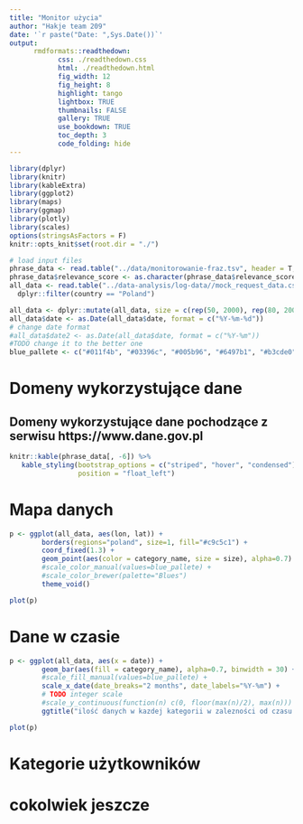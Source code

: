 ```yaml
---
title: "Monitor użycia"
author: "Hakje team 209"
date: '`r paste("Date: ",Sys.Date())`'
output: 
      rmdformats::readthedown:
            css: ./readthedown.css
            html: ./readthedown.html
            fig_width: 12
            fig_height: 8
            highlight: tango
            lightbox: TRUE
            thumbnails: FALSE
            gallery: TRUE
            use_bookdown: TRUE
            toc_depth: 3
            code_folding: hide
---
```


```r
library(dplyr)
library(knitr)
library(kableExtra)
library(ggplot2)
library(maps)
library(ggmap)
library(plotly)
library(scales)
options(stringsAsFactors = F)
knitr::opts_knit$set(root.dir = "./")
```

```r
# load input files
phrase_data <- read.table("../data/monitorowanie-fraz.tsv", header = T, sep="\t")
phrase_data$relevance_score <- as.character(phrase_data$relevance_score)
all_data <- read.table("../data-analysis/log-data//mock_request_data.csv", header = T, sep=",") %>%
  dplyr::filter(country == "Poland")

all_data <- dplyr::mutate(all_data, size = c(rep(50, 2000), rep(80, 2000), rep(100, nrow(all_data)-4000)))
all_data$date <- as.Date(all_data$date, format = c("%Y-%m-%d"))
# change date format
#all_data$date2 <- as.Date(all_data$date, format = c("%Y-%m"))
#TODO change it to the better one
blue_pallete <- c("#011f4b", "#03396c", "#005b96", "#6497b1", "#b3cde0")
```


# Domeny wykorzystujące dane 

## Domeny wykorzystujące dane pochodzące z serwisu https://www.dane.gov.pl

```r
knitr::kable(phrase_data[, -6]) %>%
   kable_styling(bootstrap_options = c("striped", "hover", "condensed"),
                 position = "float_left")
```

# Mapa danych

```r
p <- ggplot(all_data, aes(lon, lat)) +
        borders(regions="poland", size=1, fill="#c9c5c1") +
        coord_fixed(1.3) +
        geom_point(aes(color = category_name, size = size), alpha=0.7) +
        #scale_color_manual(values=blue_pallete) +
        #scale_color_brewer(palette="Blues")
        theme_void()

plot(p)
```

# Dane w czasie

```r
p <- ggplot(all_data, aes(x = date)) +
        geom_bar(aes(fill = category_name), alpha=0.7, binwidth = 30) +
        #scale_fill_manual(values=blue_pallete) +
        scale_x_date(date_breaks="2 months", date_labels="%Y-%m") +
        # TODO integer scale
        #scale_y_continuous(function(n) c(0, floor(max(n)/2), max(n))) 
        ggtitle("ilość danych w kazdej kategorii w zalezności od czasu ściągnia")

plot(p)
```

# Kategorie użytkowników

# cokolwiek jeszcze